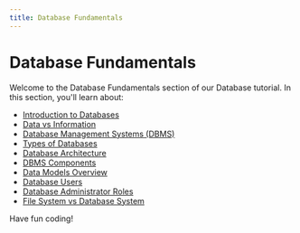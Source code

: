```yaml
---
title: Database Fundamentals
---
```


# Database Fundamentals

Welcome to the Database Fundamentals section of our Database tutorial. In this section, you'll learn about:

- [Introduction to Databases](./0-introduction-to-databases.mdx)
- [Data vs Information](./1-data-vs-information.mdx)
- [Database Management Systems (DBMS)](./2-database-management-systems-dbms.mdx)
- [Types of Databases](./3-types-of-databases.mdx)
- [Database Architecture](./4-database-architecture.mdx)
- [DBMS Components](./5-dbms-components.mdx)
- [Data Models Overview](./6-data-models-overview.mdx)
- [Database Users](./7-database-users.mdx)
- [Database Administrator Roles](./8-database-administrator-roles.mdx)
- [File System vs Database System](./9-file-system-vs-database-system.mdx)

Have fun coding!